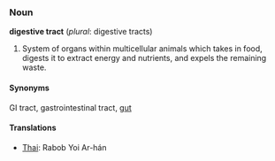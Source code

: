 ===Noun===
'''digestive tract''' (''plural'': digestive tracts)
# System of organs within multicellular animals which takes in food, digests it to extract energy and nutrients, and expels the remaining waste.


====Synonyms====
GI tract, gastrointestinal tract, [[gut]]

====Translations====
*[[Thai]]: Rabob Yoi Ar-hán